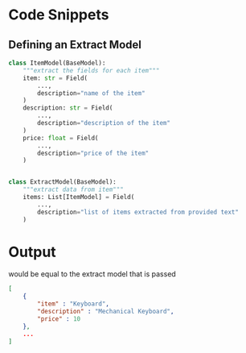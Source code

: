 # Code Snippets
## Defining an Extract Model
```py
class ItemModel(BaseModel):
    """extract the fields for each item"""
    item: str = Field(
        ...,
        description="name of the item"
    )
    description: str = Field(
        ...,
        description="description of the item"
    )
    price: float = Field(
        ...,
        description="price of the item"
    )


class ExtractModel(BaseModel):
    """extract data from item"""
    items: List[ItemModel] = Field(
        ...,
        description="list of items extracted from provided text"
    )
```



# Output
would be equal to the extract model that is passed
```json
[
    {
        "item" : "Keyboard",
        "description" : "Mechanical Keyboard",
        "price" : 10
    },
    ...
]
```
